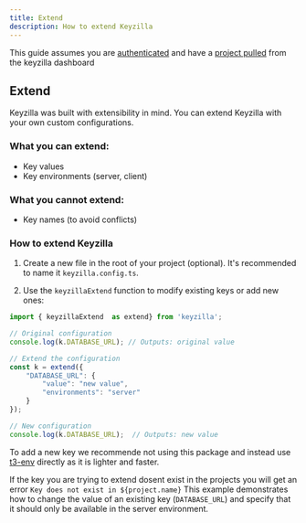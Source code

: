 ```yaml
---
title: Extend
description: How to extend Keyzilla
---
```

<Callout title="Heads up!" type="warn"> This guide assumes you are [authenticated](../docs/authentication) and have a [project pulled](../docs/usage) from the keyzilla dashboard </Callout>
## Extend


Keyzilla was built with extensibility in mind. You can extend Keyzilla with your own custom configurations.

### What you can extend:

- Key values
- Key environments (server, client)

### What you cannot extend:

- Key names (to avoid conflicts)

### How to extend Keyzilla

1. Create a new file in the root of your project (optional). It's recommended to name it `keyzilla.config.ts`.

2. Use the `keyzillaExtend` function to modify existing keys or add new ones:

```js
import { keyzillaExtend  as extend} from 'keyzilla';

// Original configuration
console.log(k.DATABASE_URL); // Outputs: original value

// Extend the configuration
const k = extend({  
    "DATABASE_URL": {
        "value": "new value",
        "environments": "server"
    }
});

// New configuration
console.log(k.DATABASE_URL);  // Outputs: new value
```

To add a new key we recommende not using this package and instead use [t3-env](https://github.com/t3-oss/t3-env) directly as it is lighter and faster.

<Callout title="Note" type="error"> If the key you  are trying to extend dosent exist in the projects you will get an error     `Key does not exist in ${project.name}`	</Callout>
This example demonstrates how to change the value of an existing key (`DATABASE_URL`) and specify that it should only be available in the server environment.
